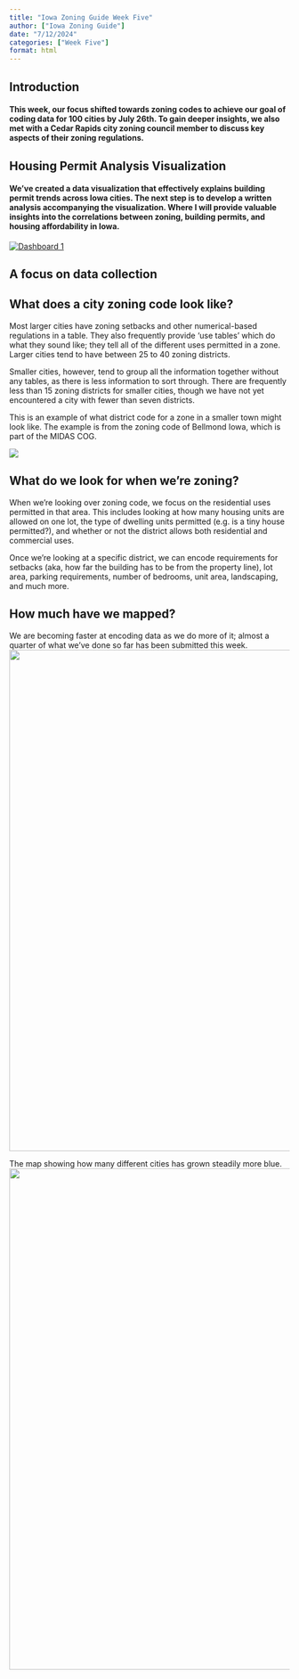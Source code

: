```yaml
---
title: "Iowa Zoning Guide Week Five"
author: ["Iowa Zoning Guide"]
date: "7/12/2024"
categories: ["Week Five"]
format: html
---
```


## Introduction

#### This week, our focus shifted towards zoning codes to achieve our goal of coding data for 100 cities by July 26th. To gain deeper insights, we also met with a Cedar Rapids city zoning council member to discuss key aspects of their zoning regulations.


## Housing Permit Analysis Visualization

#### We've created a data visualization that effectively explains building permit trends across Iowa cities. The next step is to develop a written analysis accompanying the visualization. Where I will provide valuable insights into the correlations between zoning, building permits, and housing affordability in Iowa.

```{=html}
<div class='tableauPlaceholder' id='viz1720809856829' style='position: relative'><noscript><a href='#'><img alt='Dashboard 1 ' src='https:&#47;&#47;public.tableau.com&#47;static&#47;images&#47;Ne&#47;NewHousingPermitsAnalysis&#47;Dashboard1&#47;1_rss.png' style='border: none' /></a></noscript><object class='tableauViz'  style='display:none;'><param name='host_url' value='https%3A%2F%2Fpublic.tableau.com%2F' /> <param name='embed_code_version' value='3' /> <param name='site_root' value='' /><param name='name' value='NewHousingPermitsAnalysis&#47;Dashboard1' /><param name='tabs' value='no' /><param name='toolbar' value='yes' /><param name='device' value='desktop' /><param name='static_image' value='https:&#47;&#47;public.tableau.com&#47;static&#47;images&#47;Ne&#47;NewHousingPermitsAnalysis&#47;Dashboard1&#47;1.png' /> <param name='animate_transition' value='yes' /><param name='display_static_image' value='yes' /><param name='display_spinner' value='yes' /><param name='display_overlay' value='yes' /><param name='display_count' value='yes' /><param name='language' value='en-US' /><param name='filter' value='publish=yes' /></object></div>                <script type='text/javascript'>                    var divElement = document.getElementById('viz1720809856829');                    var vizElement = divElement.getElementsByTagName('object')[0];                    if ( divElement.offsetWidth > 800 ) { vizElement.style.width='1000px';vizElement.style.height='827px';} else if ( divElement.offsetWidth > 500 ) { vizElement.style.width='1000px';vizElement.style.height='827px';} else { vizElement.style.width='100%';vizElement.style.height='727px';}                     var scriptElement = document.createElement('script');                    scriptElement.src = 'https://public.tableau.com/javascripts/api/viz_v1.js';                    vizElement.parentNode.insertBefore(scriptElement, vizElement);                </script>

```

## A focus on data collection

## What does a city zoning code look like?

Most larger cities have zoning setbacks and other numerical-based regulations in a table. They also frequently provide 'use tables' which do what they sound like; they tell all of the different uses permitted in a zone. Larger cities tend to have between 25 to 40 zoning districts.

Smaller cities, however, tend to group all the information together without any tables, as there is less information to sort through. There are frequently less than 15 zoning districts for smaller cities, though we have not yet encountered a city with fewer than seven districts.

This is an example of what district code for a zone in a smaller town might look like. The example is from the zoning code of Bellmond Iowa, which is part of the MIDAS COG.

<img src="imgs/BellmondR1.png">

## What do we look for when we're zoning?

When we're looking over zoning code, we focus on the residential uses permitted in that area. This includes looking at how many housing units are allowed on one lot, the type of dwelling units permitted (e.g. is a tiny house permitted?), and whether or not the district allows both residential and commercial uses.

Once we're looking at a specific district, we can encode requirements for setbacks (aka, how far the building has to be from the property line), lot area, parking requirements, number of bedrooms, unit area, landscaping, and much more.

## How much have we mapped?
We are becoming faster at encoding data as we do more of it; almost a quarter of what we've done so far has been submitted this week.
<img src="imgs/ArcGISprogress.png" width='900'>

The map showing how many different cities has grown steadily more blue.
<img src="imgs/GISprogress.png" width='900'>